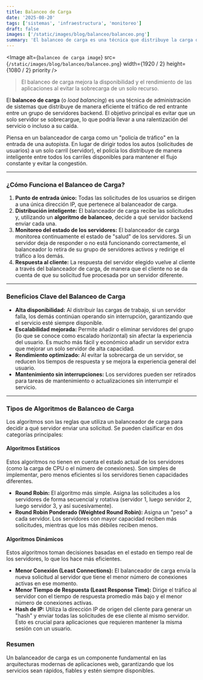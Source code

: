 ```yaml
---
title: Balanceo de Carga
date: '2025-08-20'
tags: ['sistemas', 'infraestructura', 'monitoreo']
draft: false
images: ['/static/images/blog/balanceo/balanceo.png']
summary: 'El balanceo de carga es una técnica que distribuye la carga de trabajo de manera uniforme entre varios recursos, como servidores o instancias de aplicación.'
---
```


<Image
  alt={`balanceo de carga image`}
  src={`/static/images/blog/balanceo/balanceo.png`}
  width={1920 / 2}
  height={1080 / 2}
  priority
/>

>El balanceo de carga mejora la disponibilidad y el rendimiento de las aplicaciones al evitar la sobrecarga de un solo recurso.

El **balanceo de carga** (o *load balancing*) es una técnica de administración de sistemas que distribuye de manera eficiente el tráfico de red entrante entre un grupo de servidores backend. El objetivo principal es evitar que un solo servidor se sobrecargue, lo que podría llevar a una ralentización del servicio o incluso a su caída.

Piensa en un balanceador de carga como un "policía de tráfico" en la entrada de una autopista. En lugar de dirigir todos los autos (solicitudes de usuarios) a un solo carril (servidor), el policía los distribuye de manera inteligente entre todos los carriles disponibles para mantener el flujo constante y evitar la congestión. 

---

### ¿Cómo Funciona el Balanceo de Carga?

1.  **Punto de entrada único:** Todas las solicitudes de los usuarios se dirigen a una única dirección IP, que pertenece al balanceador de carga.
2.  **Distribución inteligente:** El balanceador de carga recibe las solicitudes y, utilizando un **algoritmo de balanceo**, decide a qué servidor backend enviar cada una.
3.  **Monitoreo del estado de los servidores:** El balanceador de carga monitorea continuamente el estado de "salud" de los servidores. Si un servidor deja de responder o no está funcionando correctamente, el balanceador lo retira de su grupo de servidores activos y redirige el tráfico a los demás.
4.  **Respuesta al cliente:** La respuesta del servidor elegido vuelve al cliente a través del balanceador de carga, de manera que el cliente no se da cuenta de que su solicitud fue procesada por un servidor diferente.

---

### Beneficios Clave del Balanceo de Carga

* **Alta disponibilidad:** Al distribuir las cargas de trabajo, si un servidor falla, los demás continúan operando sin interrupción, garantizando que el servicio esté siempre disponible.
* **Escalabilidad mejorada:** Permite añadir o eliminar servidores del grupo (lo que se conoce como escalado horizontal) sin afectar la experiencia del usuario. Es mucho más fácil y económico añadir un servidor extra que mejorar un solo servidor de alta capacidad.
* **Rendimiento optimizado:** Al evitar la sobrecarga de un servidor, se reducen los tiempos de respuesta y se mejora la experiencia general del usuario.
* **Mantenimiento sin interrupciones:** Los servidores pueden ser retirados para tareas de mantenimiento o actualizaciones sin interrumpir el servicio.

---

### Tipos de Algoritmos de Balanceo de Carga

Los algoritmos son las reglas que utiliza un balanceador de carga para decidir a qué servidor enviar una solicitud. Se pueden clasificar en dos categorías principales:

#### Algoritmos Estáticos
Estos algoritmos no tienen en cuenta el estado actual de los servidores (como la carga de CPU o el número de conexiones). Son simples de implementar, pero menos eficientes si los servidores tienen capacidades diferentes.

* **Round Robin:** El algoritmo más simple. Asigna las solicitudes a los servidores de forma secuencial y rotativa (servidor 1, luego servidor 2, luego servidor 3, y así sucesivamente).
* **Round Robin Ponderado (Weighted Round Robin):** Asigna un "peso" a cada servidor. Los servidores con mayor capacidad reciben más solicitudes, mientras que los más débiles reciben menos.

#### Algoritmos Dinámicos
Estos algoritmos toman decisiones basadas en el estado en tiempo real de los servidores, lo que los hace más eficientes.

* **Menor Conexión (Least Connections):** El balanceador de carga envía la nueva solicitud al servidor que tiene el menor número de conexiones activas en ese momento.
* **Menor Tiempo de Respuesta (Least Response Time):** Dirige el tráfico al servidor con el tiempo de respuesta promedio más bajo y el menor número de conexiones activas.
* **Hash de IP:** Utiliza la dirección IP de origen del cliente para generar un "hash" y enviar todas las solicitudes de ese cliente al mismo servidor. Esto es crucial para aplicaciones que requieren mantener la misma sesión con un usuario.

### Resumen

Un balanceador de carga es un componente fundamental en las arquitecturas modernas de aplicaciones web, garantizando que los servicios sean rápidos, fiables y estén siempre disponibles.